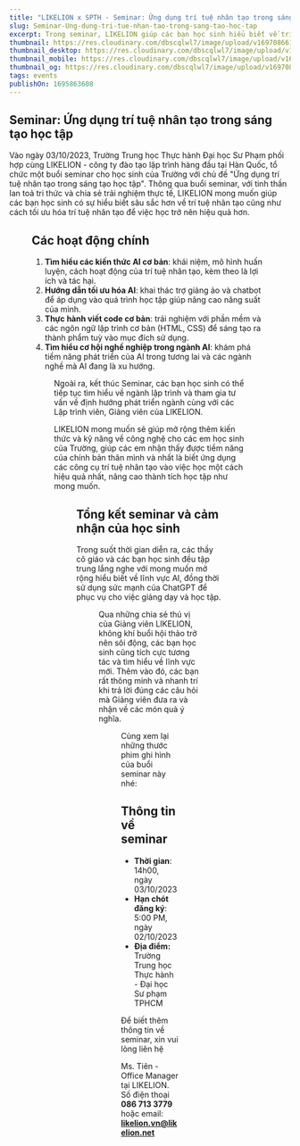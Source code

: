 ```yaml
---
title: "LIKELION x SPTH - Seminar: Ứng dụng trí tuệ nhân tạo trong sáng tạo học tập"
slug: Seminar-Ung-dung-tri-tue-nhan-tao-trong-sang-tao-hoc-tap
excerpt: Trong seminar, LIKELION giúp các bạn học sinh hiểu biết về trí tuệ nhân tạo, cách tối ưu hóa trí tuệ nhân tạo để việc học trở nên hiệu quả hơn.
thumbnail: https://res.cloudinary.com/dbscqlwl7/image/upload/v1697086615/blogs/Seminar-Ung-dung-tri-tue-nhan-tao-trong-sang-tao-hoc-t%E1%BA%A1p/Thumbnail_moiygt.png
thumbnail_desktop: https://res.cloudinary.com/dbscqlwl7/image/upload/v1697086614/blogs/Seminar-Ung-dung-tri-tue-nhan-tao-trong-sang-tao-hoc-t%E1%BA%A1p/Desktop_rz5obk.png
thumbnail_mobile: https://res.cloudinary.com/dbscqlwl7/image/upload/v1697086614/blogs/Seminar-Ung-dung-tri-tue-nhan-tao-trong-sang-tao-hoc-t%E1%BA%A1p/Mobile_jkobga.png
thumbnail_og: https://res.cloudinary.com/dbscqlwl7/image/upload/v1697086615/blogs/Seminar-Ung-dung-tri-tue-nhan-tao-trong-sang-tao-hoc-t%E1%BA%A1p/Thumbnail_Social_apltdb.png
tags: events
publishOn: 1695863608
---
```


## Seminar: Ứng dụng trí tuệ nhân tạo trong sáng tạo học tập

Vào ngày 03/10/2023, Trường Trung học Thực hành Đại học Sư Phạm phối hợp cùng LIKELION - công ty đào tạo lập trình hàng đầu tại Hàn Quốc, tổ chức một buổi seminar cho học sinh của Trường với chủ đề "Ứng dụng trí tuệ nhân tạo trong sáng tạo học tập". Thông qua buổi seminar, với tinh thần lan toả tri thức và chia sẻ trải nghiệm thực tế, LIKELION mong muốn giúp các bạn học sinh có sự hiểu biết sâu sắc hơn về trí tuệ nhân tạo cũng như cách tối ưu hóa trí tuệ nhân tạo để việc học trở nên hiệu quả hơn.

<Figure
  imageUrl="https://res.cloudinary.com/dbscqlwl7/image/upload/v1697086565/blogs/Seminar-Ung-dung-tri-tue-nhan-tao-trong-sang-tao-hoc-t%E1%BA%A1p/10_uqiltj.jpg"
  caption="Khai mạc buổi Seminar: Ứng dụng trí tuệ nhân tạo trong sáng tạo học tập"
/>

## Các hoạt động chính

1. **Tìm hiểu các kiến thức AI cơ bản**: khái niệm, mô hình huấn luyện, cách hoạt động của trí tuệ nhân tạo, kèm theo là lợi ích và tác hại.
2. **Hướng dẫn tối ưu hóa AI**: khai thác trợ giảng ảo và chatbot để áp dụng vào quá trình học tập giúp nâng cao năng suất của mình.
3. **Thực hành viết code cơ bản**: trải nghiệm với phần mềm và các ngôn ngữ lập trình cơ bản (HTML, CSS) để sáng tạo ra thành phẩm tuỳ vào mục đích sử dụng.
4. **Tìm hiểu cơ hội nghề nghiệp trong ngành AI**: khám phá tiềm năng phát triển của AI trong tương lai và các ngành nghề mà AI đang là xu hướng.

<Figure
  imageUrl="https://res.cloudinary.com/dbscqlwl7/image/upload/v1697086567/blogs/Seminar-Ung-dung-tri-tue-nhan-tao-trong-sang-tao-hoc-t%E1%BA%A1p/4_hpnv06.jpg"
  caption="Giảng viên LIKELION giới thiệu các công cụ ứng dụng công nghệ AI"
/>

Ngoài ra, kết thúc Seminar, các bạn học sinh có thể tiếp tục tìm hiểu về ngành lập trình và tham gia tư vấn về định hướng phát triển ngành cùng với các Lập trình viên, Giảng viên của LIKELION.

LIKELION mong muốn sẽ giúp mở rộng thêm kiến thức và kỹ năng về công nghệ cho các em học sinh của Trường, giúp các em nhận thấy được tiềm năng của chính bản thân mình và nhất là biết ứng dụng các công cụ trí tuệ nhân tạo vào việc học một cách hiệu quả nhất, nâng cao thành tích học tập như mong muốn.

<Figure
  imageUrl="https://res.cloudinary.com/dbscqlwl7/image/upload/v1697086566/blogs/Seminar-Ung-dung-tri-tue-nhan-tao-trong-sang-tao-hoc-t%E1%BA%A1p/11_i9jcvx.jpg"
  caption="Các bạn học sinh Trường Trung học Thực hành Đại học Sư Phạm chăm chú lắng nghe"
/>

## Tổng kết seminar và cảm nhận của học sinh

Trong suốt thời gian diễn ra, các thầy cô giáo và các bạn học sinh đều tập trung lắng nghe với mong muốn mở rộng hiểu biết về lĩnh vực AI, đồng thời sử dụng sức mạnh của ChatGPT để phục vụ cho việc giảng dạy và học tập.️

<Figure
  imageUrl="https://res.cloudinary.com/dbscqlwl7/image/upload/v1697086565/blogs/Seminar-Ung-dung-tri-tue-nhan-tao-trong-sang-tao-hoc-t%E1%BA%A1p/3_tqbkiv.jpg"
  caption="Các bạn thích thú với những kiến thức mới mẻ và tích cực tương tác"
/>

Qua những chia sẻ thú vị của Giảng viên LIKELION, không khí buổi hội thảo trở nên sôi động, các bạn học sinh cũng tích cực tương tác và tìm hiểu về lĩnh vực mới. Thêm vào đó, các bạn rất thông minh và nhanh trí khi trả lời đúng các câu hỏi mà Giảng viên đưa ra và nhận về các món quà ý nghĩa.

<Figure
  imageUrl="https://res.cloudinary.com/dbscqlwl7/image/upload/v1697086569/blogs/Seminar-Ung-dung-tri-tue-nhan-tao-trong-sang-tao-hoc-t%E1%BA%A1p/7_fdbtph.jpg"
  caption="Giảng viên đưa ra thử thách cho các bạn học sinh và tặng quà cho người trả lời đúng"
/>

Cùng xem lại những thước phim ghi hình của buổi seminar này nhé:

<YoutubeVideo youtubeId="Y0yErI_nrIc" />

## Thông tin về seminar

- **Thời gian**: 14h00, ngày 03/10/2023
- **Hạn chót đăng ký**: 5:00 PM, ngày 02/10/2023
- **Địa điểm:** Trường Trung học Thực hành - Đại học Sư phạm TPHCM

Để biết thêm thông tin về seminar, xin vui lòng liên hệ

Ms. Tiên - Office Manager tại LIKELION. Số điện thoại **086 713 3779** hoặc email: **[likelion.vn@likelion.net](mailto:likelion.vn@likelion.net)**
